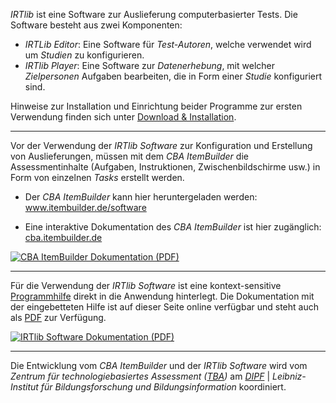 *IRTlib* ist eine Software zur Auslieferung computerbasierter Tests. Die Software besteht aus zwei Komponenten:

-   *IRTLib Editor*: Eine Software für *Test-Autoren*, welche verwendet wird um *Studien* zu konfigurieren.
-   *IRTlib Player*: Eine Software zur *Datenerhebung*, mit welcher *Zielpersonen* Aufgaben bearbeiten, die in Form einer *Studie* konfiguriert sind.

Hinweise zur Installation und Einrichtung beider Programme zur ersten Verwendung finden sich unter [Download & Installation](download.qmd).

::: {.content-visible when-format="html"}
<hr noshade/>
:::

::: {.grid}

::: {.g-col-9}

Vor der Verwendung der *IRTlib Software* zur Konfiguration und Erstellung von Auslieferungen, müssen mit dem *CBA ItemBuilder* die Assessmentinhalte (Aufgaben, Instruktionen, Zwischenbildschirme usw.) in Form von einzelnen *Tasks* erstellt werden. 

* Der *CBA ItemBuilder* kann hier heruntergeladen werden: [www.itembuilder.de/software](https://www.itembuilder.de/software)

* Eine interaktive Dokumentation des *CBA ItemBuilder* ist hier zugänglich: [cba.itembuilder.de](https://cba.itembuilder.de)

:::

::: {.g-col-3}

::: {.content-visible when-format="html"}
[![CBA ItemBuilder Dokumentation (PDF)](https://cba.itembuilder.de/img/cover_html.png){wdith="70"}](https://cba.itembuilder.de/Open-Assessments-with-CBA-ItemBuilder.pdf)
:::

:::

:::

::: {.content-visible when-format="html"}
<hr noshade/>

::: {.grid}
::: {.g-col-9}

Für die Verwendung der *IRTlib Software* ist eine kontext-sensitive [Programmhilfe](preparation-overview.qmd#eingebettete-programhilfe) direkt in die Anwendung hinterlegt. Die Dokumentation mit der eingebetteten Hilfe ist auf dieser Seite online verfügbar und steht auch als [PDF](IRTlib-Software.pdf) zur Verfügung. 

:::

::: {.g-col-3}

[![IRTlib Software Dokumentation (PDF)](img/irtlib-cover.png){wdith="70"}](IRTlib-Software.pdf)

:::

:::
<hr noshade/>

:::

Die Entwicklung vom *CBA ItemBuilder* und der *IRTlib Software* wird vom *Zentrum für technologiebasiertes Assessment ([TBA](https://tba.dipf.de/de/ueber-tba/))*  am *[DIPF](https://www.dipf.de/)* | *Leibniz-Institut für Bildungsforschung und Bildungsinformation* koordiniert.  